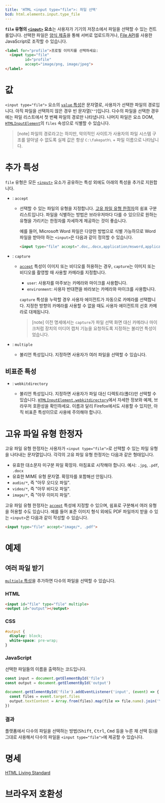 ```yaml
---
title: 'HTML <input type="file">: 파일 선택'
bcd: html.elements.input.type_file
---
```


**`file` 유형의 [`<input>`](../input) 요소**는 사용자가 기기의 저장소에서 파일을 선택할 수 있는 컨트롤입니다. 선택한 파일은 [양식 제출](https://developer.mozilla.org/en-US/docs/Learn/Forms)을 통해 서버로 업로드하거나, [File API](https://developer.mozilla.org/en-US/docs/Web/API/File_API/Using_files_from_web_applications)를 사용한 JavaScript로 조작할 수 있습니다.

<HTMLDemo height={60}>

```html
<label for="profile">프로필 이미지를 선택하세요:
  <input type="file"
         id="profile"
         accept="image/png, image/jpeg">
</label>
```

</HTMLDemo>

# 값

`<input type="file">` 요소의 [`value` 특성](../input#term-value)은 문자열로, 사용자가 선택한 파일의 경로입니다. 아직 파일을 선택하지 않은 경우 빈 문자열(`""`)입니다. 다수의 파일을 선택한 경우에는 파일 리스트에서 첫 번째 파일의 경로만 나타냅니다. 나머지 파일은 요소 DOM, [`HTMLInputElement`](https://developer.mozilla.org/en-US/docs/Web/API/HTMLInputElement)의 `files` 속성으로 식별할 수 있습니다.

> [note] 파일의 경로라고는 하지만, 악의적인 사이트가 사용자의 파일 시스템 구조를 알아낼 수 없도록 실제 값은 항상 `C:\fakepath\` + 파일 이름으로 나타납니다.

# 추가 특성

`file` 유형은 모든 [`<input>`](../input) 요소가 공유하는 특성 외에도 아래의 특성을 추가로 지원합니다.

- : `accept`

  - 선택할 수 있는 파일의 유형을 지정합니다. [고유 파일 유형 한정자](#고유-파일-유형-한정자)의 쉼표 구분 리스트입니다. 파일을 식별하는 방법은 브라우저마다 다를 수 있으므로 원하는 유형을 가리키는 한정자를 자세하게 제공하는 것이 좋습니다.

    예를 들어, Microsoft Word 파일은 다양한 방법으로 식별 가능하므로 Word 파일을 받아야 하는 `<input>`은 다음과 같이 정의할 수 있습니다.

    ```html
    <input type="file" accept=".doc,.docx,application/msword,application/vnd.openxmlformats-officedocument.wordprocessingml.document">
    ```

- : `capture`
  - [`accept`](#term-accept) 특성이 이미지 또는 비디오를 허용하는 경우, `capture`는 이미지 또는 비디오를 촬영할 때 사용할 카메라를 지정합니다.

    - `user`: 사용자를 마주보는 카메라와 마이크를 사용합니다.
    - `environment`: 사용자 반대편을 바라보는 카메라와 마이크를 사용합니다.

    `capture` 특성을 누락할 경우 사용자 에이전트가 자동으로 카메라를 선택합니다. 지정한 방향의 카메라를 사용할 수 없을 때도 사용자 에이전트의 선호 카메라로 대체됩니다.

    > [note] 이전 명세에서는 `capture`가 파일 선택 화면 대신 카메라나 마이크처럼 장치의 미디어 캡처 기능을 요청하도록 지정하는 불리언 특성이었습니다.

- : `multiple`
  - 불리언 특성입니다. 지정하면 사용자가 여러 파일을 선택할 수 있습니다.

## 비표준 특성

- : `webkitdirectory` <NonStandard />
  - 불리언 특성입니다. 지정하면 사용자가 파일 대신 디렉토리(폴더)만 선택할 수 있습니다. [`HTMLInputElement.webkitdirectory`](https://developer.mozilla.org/en-US/docs/Web/API/HTMLInputElement/webkitdirectory)에서 자세한 정보와 예제, 브라우저 호환성을 확인하세요. 이름과 달리 Firefox에서도 사용할 수 있지만, 아직 비표준 특성이므로 사용에 주의해야 합니다.

# 고유 파일 유형 한정자

고유 파일 유형 한정자는 사용자가 `<input type="file">`로 선택할 수 있는 파일 유형을 나타내는 문자열입니다. 각각의 고유 파일 유형 한정자는 다음과 같은 형태입니다.

- 유효한 대소문자 미구분 파일 확장자. 마침표로 시작해야 합니다. 예시: `.jpg`, `.pdf`, `.docx`
- 유효한 MIME 유형 문자열. 확장자를 포함해선 안됩니다.
- `audio/*`, 즉 "아무 오디오 파일".
- `video/*`, 즉 "아무 비디오 파일".
- `image/*`, 즉 "아무 이미지 파일".

고유 파일 유형 한정자는 [`accept`](#term-accept) 특성에 지정할 수 있으며, 쉼표로 구분해서 여러 유형을 허용할 수도 있습니다. 예를 들어 표준 이미지 형식 외에도 PDF 파일까지 받을 수 있는 `<input>`은 다음과 같이 작성할 수 있습니다.

```html
<input type="file" accept="image/*, .pdf">
```

# 예제

## 여러 파일 받기

[`multiple` 특성](#term-multiple)을 추가하면 다수의 파일을 선택할 수 있습니다.

### HTML

```html name=multiple
<input id="file" type="file" multiple>
<output id="output"></output>
```

### CSS

```css name=multiple
#output {
  display: block;
  white-space: pre-wrap;
}
```

### JavaScript

선택한 파일들의 이름을 출력하는 코드입니다.

```js name=multiple
const input = document.getElementById('file')
const output = document.getElementById('output')

document.getElementById('file').addEventListener('input', (event) => {
  const files = event.target.files
  output.textContent = Array.from(files).map(file => file.name).join('\n')
})
```

### 결과

플랫폼에서 다수의 파일을 선택하는 방법(<kbd>Shift</kbd>, <kbd>Ctrl</kbd>, <kbd>Cmd</kbd> 등을 누른 채 선택 등)을 그대로 사용해서 다수의 파일을 `<input type="file">`에 제공할 수 있습니다.

<LiveExample height={120} name="multiple" />

# 명세

[HTML Living Standard](<https://html.spec.whatwg.org/multipage/input.html#file-upload-state-(type=file)>)

# 브라우저 호환성

<BrowserCompat data={props.bcd} />
